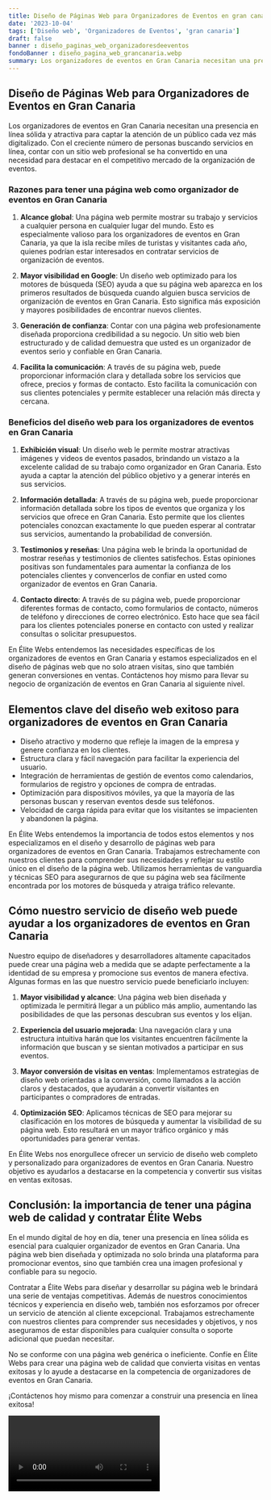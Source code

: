 ```yaml
---
title: Diseño de Páginas Web para Organizadores de Eventos en gran canaria
date: '2023-10-04'
tags: ['Diseño web', 'Organizadores de Eventos', 'gran canaria']
draft: false
banner : diseño_paginas_web_organizadoresdeeventos
fondoBanner : diseño_pagina_web_grancanaria.webp
summary: Los organizadores de eventos en Gran Canaria necesitan una presencia en línea sólida y atractiva para captar la atención de un público cada vez más digitalizado. Con el creciente número de personas buscando servicios en línea, contar con un sitio web profesional se ha convertido en una necesidad para destacar en el competitivo mercado de la organización de eventos. 
---
```


## Diseño de Páginas Web para Organizadores de Eventos en Gran Canaria

Los organizadores de eventos en Gran Canaria necesitan una presencia en línea sólida y atractiva para captar la atención de un público cada vez más digitalizado. Con el creciente número de personas buscando servicios en línea, contar con un sitio web profesional se ha convertido en una necesidad para destacar en el competitivo mercado de la organización de eventos. 

### Razones para tener una página web como organizador de eventos en Gran Canaria

1. **Alcance global**: Una página web permite mostrar su trabajo y servicios a cualquier persona en cualquier lugar del mundo. Esto es especialmente valioso para los organizadores de eventos en Gran Canaria, ya que la isla recibe miles de turistas y visitantes cada año, quienes podrían estar interesados en contratar servicios de organización de eventos.

2. **Mayor visibilidad en Google**: Un diseño web optimizado para los motores de búsqueda (SEO) ayuda a que su página web aparezca en los primeros resultados de búsqueda cuando alguien busca servicios de organización de eventos en Gran Canaria. Esto significa más exposición y mayores posibilidades de encontrar nuevos clientes.

3. **Generación de confianza**: Contar con una página web profesionamente diseñada proporciona credibilidad a su negocio. Un sitio web bien estructurado y de calidad demuestra que usted es un organizador de eventos serio y confiable en Gran Canaria.

4. **Facilita la comunicación**: A través de su página web, puede proporcionar información clara y detallada sobre los servicios que ofrece, precios y formas de contacto. Esto facilita la comunicación con sus clientes potenciales y permite establecer una relación más directa y cercana.

### Beneficios del diseño web para los organizadores de eventos en Gran Canaria

1. **Exhibición visual**: Un diseño web le permite mostrar atractivas imágenes y videos de eventos pasados, brindando un vistazo a la excelente calidad de su trabajo como organizador en Gran Canaria. Esto ayuda a captar la atención del público objetivo y a generar interés en sus servicios.

2. **Información detallada**: A través de su página web, puede proporcionar información detallada sobre los tipos de eventos que organiza y los servicios que ofrece en Gran Canaria. Esto permite que los clientes potenciales conozcan exactamente lo que pueden esperar al contratar sus servicios, aumentando la probabilidad de conversión.

3. **Testimonios y reseñas**: Una página web le brinda la oportunidad de mostrar reseñas y testimonios de clientes satisfechos. Estas opiniones positivas son fundamentales para aumentar la confianza de los potenciales clientes y convencerlos de confiar en usted como organizador de eventos en Gran Canaria.

4. **Contacto directo**: A través de su página web, puede proporcionar diferentes formas de contacto, como formularios de contacto, números de teléfono y direcciones de correo electrónico. Esto hace que sea fácil para los clientes potenciales ponerse en contacto con usted y realizar consultas o solicitar presupuestos.

En Élite Webs entendemos las necesidades específicas de los organizadores de eventos en Gran Canaria y estamos especializados en el diseño de páginas web que no solo atraen visitas, sino que también generan conversiones en ventas. Contáctenos hoy mismo para llevar su negocio de organización de eventos en Gran Canaria al siguiente nivel.

<GifSeo />

<Cta />

## Elementos clave del diseño web exitoso para organizadores de eventos en Gran Canaria

- Diseño atractivo y moderno que refleje la imagen de la empresa y genere confianza en los clientes.
- Estructura clara y fácil navegación para facilitar la experiencia del usuario.
- Integración de herramientas de gestión de eventos como calendarios, formularios de registro y opciones de compra de entradas.
- Optimización para dispositivos móviles, ya que la mayoría de las personas buscan y reservan eventos desde sus teléfonos.
- Velocidad de carga rápida para evitar que los visitantes se impacienten y abandonen la página.

En Élite Webs entendemos la importancia de todos estos elementos y nos especializamos en el diseño y desarrollo de páginas web para organizadores de eventos en Gran Canaria. Trabajamos estrechamente con nuestros clientes para comprender sus necesidades y reflejar su estilo único en el diseño de la página web. Utilizamos herramientas de vanguardia y técnicas SEO para asegurarnos de que su página web sea fácilmente encontrada por los motores de búsqueda y atraiga tráfico relevante.

## Cómo nuestro servicio de diseño web puede ayudar a los organizadores de eventos en Gran Canaria

Nuestro equipo de diseñadores y desarrolladores altamente capacitados puede crear una página web a medida que se adapte perfectamente a la identidad de su empresa y promocione sus eventos de manera efectiva. Algunas formas en las que nuestro servicio puede beneficiarlo incluyen:

1. **Mayor visibilidad y alcance**: Una página web bien diseñada y optimizada le permitirá llegar a un público más amplio, aumentando las posibilidades de que las personas descubran sus eventos y los elijan.

2. **Experiencia del usuario mejorada**: Una navegación clara y una estructura intuitiva harán que los visitantes encuentren fácilmente la información que buscan y se sientan motivados a participar en sus eventos.

3. **Mayor conversión de visitas en ventas**: Implementamos estrategias de diseño web orientadas a la conversión, como llamados a la acción claros y destacados, que ayudarán a convertir visitantes en participantes o compradores de entradas.

4. **Optimización SEO**: Aplicamos técnicas de SEO para mejorar su clasificación en los motores de búsqueda y aumentar la visibilidad de su página web. Esto resultará en un mayor tráfico orgánico y más oportunidades para generar ventas.

En Élite Webs nos enorgullece ofrecer un servicio de diseño web completo y personalizado para organizadores de eventos en Gran Canaria. Nuestro objetivo es ayudarlos a destacarse en la competencia y convertir sus visitas en ventas exitosas.

## Conclusión: la importancia de tener una página web de calidad y contratar Élite Webs

En el mundo digital de hoy en día, tener una presencia en línea sólida es esencial para cualquier organizador de eventos en Gran Canaria. Una página web bien diseñada y optimizada no solo brinda una plataforma para promocionar eventos, sino que también crea una imagen profesional y confiable para su negocio.

Contratar a Élite Webs para diseñar y desarrollar su página web le brindará una serie de ventajas competitivas. Además de nuestros conocimientos técnicos y experiencia en diseño web, también nos esforzamos por ofrecer un servicio de atención al cliente excepcional. Trabajamos estrechamente con nuestros clientes para comprender sus necesidades y objetivos, y nos aseguramos de estar disponibles para cualquier consulta o soporte adicional que puedan necesitar.

No se conforme con una página web genérica o ineficiente. Confíe en Élite Webs para crear una página web de calidad que convierta visitas en ventas exitosas y lo ayude a destacarse en la competencia de organizadores de eventos en Gran Canaria.

¡Contáctenos hoy mismo para comenzar a construir una presencia en línea exitosa!

<Video />

<CtaBot job='Organizadores de Eventos' city='gran canaria'/>

<Gmaps query='gran canaria+españa+maps' />